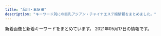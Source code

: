 ```yaml
---
title: "品川・五反田"
description: "キーワード別にの巨乳アジアン・チャイナエステ嬢情報をまとめました。"
---
```


新着画像と新着キーワードをまとめています。
2021年05月17日の情報です。

<DmmAffiliateIns />
<KeywordTable
  shops={
    [
    {
        "keywords": {},
        "url": "http://gotanda.pepper.jp/",
        "img_links": [
            "http://gotanda.pepper.jp/gotanda001.jpg",
            "http://gotanda.pepper.jp/20151109231038834554.jpg",
            "http://gotanda.pepper.jp/m02272.jpg",
            "http://gotanda.pepper.jp/m048.png",
            "http://gotanda.pepper.jp/m173.jpg",
            "http://gotanda.pepper.jp/1-01.png",
            "http://gotanda.pepper.jp/m049.png"
        ],
        "name": "\u4e94\u53cd\u7530\u30e1\u30c7\u30a3\u30ab\u30eb\u30a8\u30f3",
        "station": "JR\u4e94\u53cd\u7530\u99c5\u897f\u53e3"
    },
    {
        "img_links": [
            "http://lacure.link/images/kol.jpg",
            "http://lacure.link/images/r4.jpg",
            "http://lacure.link/images/g6.jpg",
            "http://lacure.link/images/top2.jpg",
            "http://lacure.link/images/r5.jpg",
            "http://lacure.link/images/asali.jpg",
            "http://lacure.link/images/sayuri.jpg",
            "http://lacure.link/images/gb01.png",
            "http://lacure.link/images/zi.png",
            "http://lacure.link/images/g5.jpg",
            "http://lacure.link/images/face.png",
            "http://lacure.link/images/left3.png",
            "http://lacure.link/images/news.png",
            "http://lacure.link/images/g3.jpg",
            "http://lacure.link/images/g2.jpg",
            "http://lacure.link/images/s_staff.png",
            "http://lacure.link/images/yuki.jpg",
            "http://lacure.link/images/r2.jpg",
            "http://lacure.link/images/r6.jpg",
            "http://lacure.link/images/r3.jpg",
            "http://lacure.link/images/g0.jpg",
            "http://lacure.link/images/kiki.jpg",
            "http://lacure.link/images/r1.jpg",
            "http://lacure.link/images/s1.jpg",
            "http://lacure.link/images/g1.jpg"
        ],
        "name": "\u30e9\u30ad\u30e5\u30a2",
        "station": "\u6238\u8d8a\u9280\u5ea7\u99c5",
        "url": "http://lacure.link/",
        "keywords": {}
    },
    {
        "url": "https://i-house.aoaoeo.com/",
        "name": "\u7652\u3057\u30cf\u30a6\u30b9",
        "station": "JR\u4e94\u53cd\u7530\u99c5\u897f\u53e3",
        "keywords": {},
        "img_links": []
    },
    {
        "station": "JR\u4e94\u53cd\u7530\u99c5\u6771\u53e3",
        "img_links": [
            "http://www.relax-fuyou.info/img/st17.jpg",
            "http://www.relax-fuyou.info/img/st150.jpg",
            "http://www.relax-fuyou.info/i/img/st181.jpg",
            "http://www.relax-fuyou.info/img/st191.jpg",
            "http://www.relax-fuyou.info/i/img/st140.jpg",
            "http://www.relax-fuyou.info/img/st72.jpg",
            "http://www.relax-fuyou.info/img/st110.jpg",
            "http://www.relax-fuyou.info/img/sta1.jpg",
            "http://www.relax-fuyou.info/i/img/sta20.jpg",
            "http://www.relax-fuyou.info/img/sta19.jpg",
            "http://www.relax-fuyou.info/img/st181.jpg",
            "http://www.relax-fuyou.info/img/st11.jpg",
            "http://www.relax-fuyou.info/i/img/st110.jpg",
            "http://www.relax-fuyou.info/i/img/st42.jpg",
            "http://www.relax-fuyou.info/img/sta20.jpg",
            "http://www.relax-fuyou.info/img/sta17.jpg",
            "http://www.relax-fuyou.info/i/img/st5.jpg",
            "http://www.relax-fuyou.info/i/img/r3.jpg",
            "http://www.relax-fuyou.info/img/st71.jpg",
            "http://www.relax-fuyou.info/img/st10.jpg",
            "http://www.relax-fuyou.info/i/img/st17.jpg",
            "http://www.relax-fuyou.info/i/img/st10.jpg",
            "http://www.relax-fuyou.info/i/img/r2.jpg",
            "http://www.relax-fuyou.info/img/st201.jpg",
            "http://www.relax-fuyou.info/img/sta16.jpg",
            "http://www.relax-fuyou.info/i/img/r1.jpg",
            "http://www.relax-fuyou.info/img/st140.jpg",
            "http://www.relax-fuyou.info/img/st42.jpg",
            "http://www.relax-fuyou.info/i/img/st191.jpg",
            "http://www.relax-fuyou.info/img/st41.jpg",
            "http://www.relax-fuyou.info/img/st171.jpg",
            "http://www.relax-fuyou.info/img/sta8.jpg",
            "http://www.relax-fuyou.info/img/st161.jpg",
            "http://www.relax-fuyou.info/img/st8.jpg",
            "http://www.relax-fuyou.info/img/sta18.jpg",
            "http://www.relax-fuyou.info/i/img/st11.jpg",
            "http://www.relax-fuyou.info/i/img/top.jpg",
            "http://www.relax-fuyou.info/img/st160.jpg",
            "http://www.relax-fuyou.info/img/st5.jpg",
            "http://www.relax-fuyou.info/img/sta15.jpg",
            "http://www.relax-fuyou.info/i/img/st8.jpg",
            "http://www.relax-fuyou.info/img/st7.jpg",
            "http://www.relax-fuyou.info/img/r9.jpg",
            "http://www.relax-fuyou.info/img/st1.jpg",
            "http://www.relax-fuyou.info/i/img/st160.jpg",
            "http://www.relax-fuyou.info/img/st141.jpg",
            "http://www.relax-fuyou.info/i/img/st9.jpg",
            "http://www.relax-fuyou.info/img/top.jpg",
            "http://www.relax-fuyou.info/img/sta5.jpg",
            "http://www.relax-fuyou.info/i/img/st201.jpg"
        ],
        "keywords": {
            "86": 2,
            "90": 2,
            "C": 3,
            "84": 5,
            "G": 1,
            "88": 3,
            "D": 5,
            "87": 2,
            "E": 5
        },
        "url": "http://www.relax-fuyou.info/",
        "name": "\u8299\u84c9\uff5e\u30d5\u30e8\u30a6\uff5e"
    },
    {
        "url": "http://www.kouroku-este.com/",
        "name": "\u5eb7\u7984",
        "img_links": [
            "http://www.kouroku-este.com/img/menu/info_r.jpg",
            "http://www.kouroku-este.com/img/staff/aaa/aaa1.jpg",
            "http://www.kouroku-este.com/img/staff/fff/s-fff2.jpg",
            "http://www.kouroku-este.com/img/system/service01.jpg",
            "http://www.kouroku-este.com/img/staff/bbb/bbb1.jpg",
            "http://www.kouroku-este.com/img/staff/ggg/ggg1.jpg",
            "http://www.kouroku-este.com/img/system/service02.jpg",
            "http://www.kouroku-este.com/img/staff/ccc/ccc1.jpg",
            "http://www.kouroku-este.com/img/top/listmark1.png",
            "http://www.kouroku-este.com/img/staff/aaa/aaa2.jpg",
            "http://www.kouroku-este.com/img/staff/eee/s-eee2.jpg",
            "http://www.kouroku-este.com/img/staff/ccc/ccc2.jpg",
            "http://www.kouroku-este.com/img/staff/eee/s-eee1.jpg",
            "http://www.kouroku-este.com/img/staff/fff/s-fff1.jpg"
        ],
        "keywords": {
            "C": 15
        },
        "station": "JR\u54c1\u5ddd\u99c5\u9ad8\u8f2a\u53e3"
    },
    {
        "name": "\u30ea\u30e9\u30af\u30bc\u30fc\u30b7\u30e7\u30f3\u862d",
        "url": "http://www.relax-cs.com/",
        "keywords": {},
        "station": "JR\u4e94\u53cd\u7530\u99c5\u897f\u53e3",
        "img_links": [
            "http://www.relax-cs.com/ncss/tel.png",
            "http://www.relax-cs.com/ncss/nav/nav-005.jpg",
            "http://www.relax-cs.com/ncss/nav/nav-003.jpg",
            "http://www.relax-cs.com/ncss/nav/nav-004.jpg",
            "http://www.relax-cs.com/ncss/staff02.jpg",
            "http://www.relax-cs.com/ncss/top02-left.jpg",
            "http://www.relax-cs.com/ncss/nav/nav-001.jpg",
            "http://www.relax-cs.com/ncss/staff0401.jpg",
            "http://www.relax-cs.com/ncss/top001.jpg",
            "http://www.relax-cs.com/ncss/nav/nav-002.jpg",
            "http://www.relax-cs.com/ncss/top03.jpg",
            "http://www.relax-cs.com/ncss/nav/nav-006.jpg",
            "http://www.relax-cs.com/ncss/staff01.jpg"
        ]
    },
    {
        "img_links": [
            "http://es-mirei.com/staffPhoto/s20170728165536.jpg",
            "http://es-mirei.com/staffPhoto/s20170728165302.jpg",
            "http://es-mirei.com/staffPhoto/b20170728165302.jpg",
            "http://es-mirei.com/staffPhoto/s20170911152114.jpg",
            "http://es-mirei.com/staffPhoto/b20170728165256.jpg",
            "http://es-mirei.com/staffPhoto/b20170728165536.jpg",
            "http://es-mirei.com/staffPhoto/b20170911152129.jpg",
            "http://es-mirei.com/images/store/04.jpg",
            "http://es-mirei.com/images/store/01.jpg",
            "http://es-mirei.com/staffPhoto/s20170911152129.jpg",
            "http://es-mirei.com/staffPhoto/s20170728165256.jpg",
            "http://es-mirei.com/staffPhoto/b20170911152114.jpg",
            "http://es-mirei.com/staffPhoto/b20170908125528.jpg",
            "http://es-mirei.com/staffPhoto/s20180613122502.jpg",
            "http://es-mirei.com/staffPhoto/b20180209180323.jpg",
            "http://es-mirei.com/images/store/02.jpg",
            "http://es-mirei.com/images/s3Slider1Images/01.jpg",
            "http://es-mirei.com/images/returnStaffBtn.png",
            "http://es-mirei.com/staffPhoto/s20180209180323.jpg",
            "http://es-mirei.com/images/noImg.jpg",
            "http://es-mirei.com/images/s3Slider1Images/03.jpg",
            "http://es-mirei.com/images/store/06.jpg",
            "http://es-mirei.com/images/store/03.jpg",
            "http://es-mirei.com/staffPhoto/b20180613122502.jpg",
            "http://es-mirei.com/images/s3Slider1Images/02.jpg",
            "http://es-mirei.com/staffPhoto/s20170908125528.jpg",
            "http://es-mirei.com/images/store/05.jpg"
        ],
        "keywords": {
            "E": 8,
            "88": 2,
            "85": 2,
            "87": 4,
            "86": 2
        },
        "name": "\u7f8e\u4f36",
        "url": "http://es-mirei.com/",
        "station": "JR\u4e94\u53cd\u7530\u99c5\u897f\u53e3"
    },
    {
        "keywords": {},
        "station": "JR\u4e94\u53cd\u7530\u99c5\u897f\u53e3",
        "img_links": [
            "https://tsukiwa.info/img/staff/909C372F-1613-4B7E-89C8-1A527D79FCC6.jpeg",
            "https://tsukiwa.info/img/staff/yuna01.jpg",
            "https://tsukiwa.info/img/staff/rumi02.jpg",
            "https://tsukiwa.info/img/staff_top/20201219_2.jpg",
            "https://tsukiwa.info/img/news3.png",
            "https://tsukiwa.info/img/staff/mimi01.jpg",
            "https://tsukiwa.info/img/staff/DB16BCF2-AF7E-404D-9FB5-9A45BE961351.jpeg",
            "https://tsukiwa.info/img/bar_profile.png",
            "https://tsukiwa.info/img/staff/aya2101.jpg",
            "https://tsukiwa.info/img/bar_staff.png",
            "https://tsukiwa.info/img/staff/A8BAF789-BD2B-4E7F-AB8A-224A2961B605.jpeg",
            "https://tsukiwa.info/img/staff/yuri001.jpg",
            "https://tsukiwa.info/img/staff/25BBCA31-1291-40E0-9FEC-CAF6E5B8D811.jpeg",
            "https://tsukiwa.info/img/staff/koko3.jpg",
            "https://tsukiwa.info/img/pickupGirl.png",
            "https://www.a-side.com/ad/koko/include/banner/koko_200x40.png",
            "https://tsukiwa.info/img/bar_top1.png",
            "https://tsukiwa.info/img/staff/no_image.jpg",
            "https://tsukiwa.info/img/staff/25D27B66-E3AF-40C0-8FCC-46E9F266B409.jpeg",
            "https://tsukiwa.info/img/news1.png",
            "https://tsukiwa.info/img/staff/mimi20202.jpg",
            "https://tsukiwa.info/img/bar_gallery.png",
            "https://tsukiwa.info/img/staff/rumi04.jpg",
            "https://tsukiwa.info/img/staff/222BADE2-61AA-4B66-91BD-3D9941250C4D.jpeg",
            "https://tsukiwa.info/img/top_map.jpg",
            "https://tsukiwa.info/img/staff/ruru1.jpg",
            "https://tsukiwa.info/img/staff_top/20201219_1.jpg",
            "https://tsukiwa.info/img/akusesu-top0.jpg",
            "https://tsukiwa.info/img/event/camp03.jpg"
        ],
        "name": "\u6708\u306e\u548c",
        "url": "https://tsukiwa.info/"
    },
    {
        "url": "http://hanagoromo.work/",
        "station": "JR\u4e94\u53cd\u7530\u99c5",
        "img_links": [
            "http://hanagoromo.work/yuki.jpg",
            "http://hanagoromo.work/2.jpg",
            "http://hanagoromo.work/rina2.jpeg",
            "http://hanagoromo.work/staff_t.jpg",
            "http://hanagoromo.work/1.jpg",
            "http://hanagoromo.work/mio1.jpg",
            "http://hanagoromo.work/3.jpg",
            "http://hanagoromo.work/nana2.jpg",
            "http://hanagoromo.work/mio2.jpg",
            "http://hanagoromo.work/interior1.jpg",
            "http://hanagoromo.work/nana1.jpg",
            "http://hanagoromo.work/hitomi1.jpg",
            "http://hanagoromo.work/eri.jpg",
            "http://hanagoromo.work/main_top.jpg",
            "http://hanagoromo.work/b1.jpg",
            "http://hanagoromo.work/hitomi2.jpg",
            "http://hanagoromo.work/yuyu.jpg",
            "http://hanagoromo.work/sys.jpg",
            "http://hanagoromo.work/sayaka.jpg",
            "http://hanagoromo.work/4.jpg",
            "http://hanagoromo.work/tina.jpg",
            "http://hanagoromo.work/nana.jpg",
            "http://hanagoromo.work/6.jpg",
            "http://hanagoromo.work/b2.jpg",
            "http://hanagoromo.work/112.jpg",
            "http://hanagoromo.work/ta.png",
            "http://hanagoromo.work/miko.jpg",
            "http://hanagoromo.work/rina1.jpeg",
            "http://hanagoromo.work/interior_t.jpg",
            "http://hanagoromo.work/mio.jpg",
            "http://hanagoromo.work/b3.jpg",
            "http://hanagoromo.work/miyuki.jpg",
            "http://hanagoromo.work/yuna2.jpg",
            "http://hanagoromo.work/s1.png",
            "http://hanagoromo.work/yumi.jpg",
            "http://hanagoromo.work/yuna1.jpg",
            "http://hanagoromo.work/rie1.jpg",
            "http://hanagoromo.work/ai2.jpg",
            "http://hanagoromo.work/hitomi.jpg",
            "http://hanagoromo.work/yumi1.jpg",
            "http://hanagoromo.work/int2.jpg",
            "http://hanagoromo.work/head.jpg",
            "http://hanagoromo.work/ai3.jpg",
            "http://hanagoromo.work/mens-esthe1.png",
            "http://hanagoromo.work/miyuki1.jpg",
            "http://hanagoromo.work/tina2.jpg"
        ],
        "keywords": {},
        "name": "\u82b1\u8863"
    },
    {
        "keywords": {},
        "url": "http://hi-msg.com/tonpoh/",
        "station": "JR\u4e94\u53cd\u7530\u99c5\u897f\u53e3",
        "img_links": [
            "http://hi-msg.com/tonpoh/images/p-9-1.jpg",
            "http://hi-msg.com/tonpoh/images/p-14-1.jpg",
            "http://hi-msg.com/tonpoh/images/p-7-1.jpg",
            "http://hi-msg.com/tonpoh/images/p-10.jpg",
            "http://hi-msg.com/tonpoh/images/p-7.jpg",
            "http://hi-msg.com/tonpoh/images/p-8.jpg",
            "http://hi-msg.com/tonpoh/images/s8.png",
            "http://hi-msg.com/tonpoh/images/p-0.jpg",
            "http://hi-msg.com/tonpoh/images/p-1.jpg",
            "http://hi-msg.com/tonpoh/images/no.png",
            "http://hi-msg.com/tonpoh/images/ll.png",
            "http://hi-msg.com/tonpoh/images/p-2.jpg",
            "http://hi-msg.com/tonpoh/images/tit-sys.png",
            "http://hi-msg.com/tonpoh/images/p-12.jpg",
            "http://hi-msg.com/tonpoh/images/s5.png",
            "http://hi-msg.com/tonpoh/images/s6.png",
            "http://hi-msg.com/tonpoh/images/p-14.jpg",
            "http://hi-msg.com/tonpoh/images/p-13.jpg",
            "http://hi-msg.com/tonpoh/images/p-6-1.jpg",
            "http://hi-msg.com/tonpoh/images/p-6.jpg",
            "http://hi-msg.com/tonpoh/images/s1.png",
            "http://hi-msg.com/tonpoh/images/p-10-1.jpg",
            "http://hi-msg.com/tonpoh/images/p-11.jpg",
            "http://hi-msg.com/tonpoh/images/s4.jpg",
            "http://hi-msg.com/tonpoh/images/botton.png",
            "http://hi-msg.com/tonpoh/images/p-12-1.jpg",
            "http://hi-msg.com/tonpoh/images/s9.png",
            "http://hi-msg.com/tonpoh/images/p-11-1.jpg",
            "http://hi-msg.com/tonpoh/images/p-8-1.jpg",
            "http://hi-msg.com/tonpoh/images/tit-staff.png",
            "http://hi-msg.com/tonpoh/images/p-13-1.jpg",
            "http://hi-msg.com/tonpoh/images/l.png",
            "http://hi-msg.com/tonpoh/images/fla-3.png",
            "http://hi-msg.com/tonpoh/images/fla-1.png",
            "http://hi-msg.com/tonpoh/images/p-5.jpg",
            "http://hi-msg.com/tonpoh/images/p-9.jpg",
            "http://hi-msg.com/tonpoh/images/line.png",
            "http://hi-msg.com/tonpoh/images/p-4.jpg",
            "http://hi-msg.com/tonpoh/images/fla.png"
        ],
        "name": "\u30c8\u30f3\u30dd\u30fc"
    },
    {
        "name": "\u7d2b\u306e\u8776",
        "keywords": {},
        "station": "JR\u4e94\u53cd\u7530\u99c5\u897f\u53e3",
        "img_links": [
            "http://p-fly.work/images/13.jpg",
            "http://p-fly.work/img/yuki1.jpg",
            "http://p-fly.work/images/sys4.png",
            "http://p-fly.work/images/b3.jpg",
            "http://p-fly.work/images/b1.jpg",
            "http://p-fly.work/staff/mai.jpg",
            "http://p-fly.work/images/12.jpg",
            "http://p-fly.work/img/sara1.jpg",
            "http://p-fly.work/images/interior_t.png",
            "http://p-fly.work/images/sys3.jpg",
            "http://p-fly.work/staff/sara.jpg",
            "http://p-fly.work/images/head.png",
            "http://p-fly.work/staff/yuyu.jpg",
            "http://p-fly.work/images/10.jpg",
            "http://p-fly.work/staff/koko.jpg",
            "http://p-fly.work/img/yuyu1.jpg",
            "http://p-fly.work/staff/yuki.jpg",
            "http://p-fly.work/images/1.jpg",
            "http://p-fly.work/images/sys1.jpg",
            "http://p-fly.work/img/mai1.jpg",
            "http://p-fly.work/images/line.png",
            "http://p-fly.work/images/sys2.jpg",
            "http://p-fly.work/images/staff_t.png",
            "http://p-fly.work/images/ac1.jpg",
            "http://p-fly.work/images/mobile.jpg",
            "http://p-fly.work/images/tr.jpg",
            "http://p-fly.work/images/7.jpg",
            "http://p-fly.work/images/b2.jpg",
            "http://p-fly.work/images/news.jpg",
            "http://p-fly.work/img/koko1.jpg",
            "http://p-fly.work/images/int2.png",
            "http://p-fly.work/images/int1.jpg"
        ],
        "url": "http://p-fly.work/"
    },
    {
        "station": "JR\u4e94\u53cd\u7530\u99c5\u6771\u53e3",
        "url": "http://www.kenkou-house.info/",
        "keywords": {
            "C": 8
        },
        "img_links": [
            "http://www.kenkou-house.info/img/s22.jpg",
            "http://www.kenkou-house.info/img/s21.jpg",
            "http://www.kenkou-house.info/img/body-.png",
            "http://www.kenkou-house.info/img/m5.png",
            "http://www.kenkou-house.info/img/Himawari_160_45.png",
            "http://www.kenkou-house.info/img/Himawari_88_31.png",
            "http://www.kenkou-house.info/img/m4.png",
            "http://www.kenkou-house.info/img/s17.jpg",
            "http://www.kenkou-house.info/img/m1.png",
            "http://www.kenkou-house.info/img/Himawari_468_60.png",
            "http://www.kenkou-house.info/img/head.png",
            "http://www.kenkou-house.info/img/m2.png",
            "http://www.kenkou-house.info/img/s91.jpg",
            "http://www.kenkou-house.info/img/s14.jpg",
            "http://www.kenkou-house.info/img/play.png",
            "http://www.kenkou-house.info/img/m7.png",
            "http://www.kenkou-house.info/img/s33.jpg",
            "http://www.kenkou-house.info/img/bottmo-ritght.png",
            "http://www.kenkou-house.info/img/s12.jpg",
            "http://www.kenkou-house.info/img/m8.png",
            "http://www.kenkou-house.info/img/s15.jpg",
            "http://www.kenkou-house.info/img/s4.jpg",
            "http://www.kenkou-house.info/img/s16.jpg",
            "http://www.kenkou-house.info/img/door.png",
            "http://www.kenkou-house.info/img/m6.png",
            "http://www.kenkou-house.info/img/m3.png",
            "http://www.kenkou-house.info/img/s61.jpg",
            "http://www.kenkou-house.info/img/s1.jpg",
            "http://www.kenkou-house.info/img/s20.jpg",
            "http://www.kenkou-house.info/img/s11.jpg",
            "http://www.kenkou-house.info/img/s.png",
            "http://www.kenkou-house.info/img/s13.jpg",
            "http://www.kenkou-house.info/img/bottmo-left.png",
            "http://www.kenkou-house.info/img/s7.jpg",
            "http://www.kenkou-house.info/img/Himawari_200_40.png"
        ],
        "name": "\u3072\u307e\u308f\u308a"
    }
]
}
/>
<DmmAffiliateScript />
